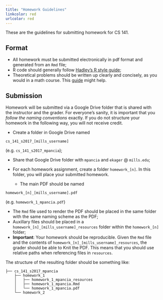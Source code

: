 ```yaml
---
title: "Homework Guidelines"
linkcolor: red
urlcolor: red
---
```


These are the guidelines for submitting homework for CS 141. 

## Format

* All homework must be submitted electronically in pdf format and generated from an `Rmd` file;
* R code should generally follow [Hadley's R style guide](http://adv-r.had.co.nz/Style.html);
* Theoretical problems should be written up clearly and concisely, as you would in a math course. This [guide](http://www.artofproblemsolving.com/articles/how-to-write-solution) might help.

## Submission

Homework will be submitted via a Google Drive folder that is shared with the instructor and the grader. For everyone's sanity, it is important that you *follow the naming conventions* exactly. If you do not structure your homework in the following way, you will not receive credit. 

* Create a folder in Google Drive named 

```
cs_141_s2017_[mills_username]
```

(e.g. `cs_141_s2017_mpancia`);

* Share that Google Drive folder with `mpancia` and `ekager` @ `mills.edu`;
* For each homework assignment, create a folder `homework_[n]`. In this folder, you will place your submitted homework. 

  * The main PDF should be named 

```
homework_[n]_[mills_username].pdf
```

(e.g. `homework_1_mpancia.pdf`)

  * The `Rmd` file used to render the PDF should be placed in the same folder with the same naming scheme as the PDF;
  * Auxillary files should be placed in a `homework_[n]_[mills_username]_resources` folder within the `homework_[n]` folder;
  * **Important**: Your homework should be reproducible. Given the `Rmd` file and the contents of `homework_[n]_[mills_username]_resources`, the grader should be able to Knit the PDF. This means that you should use relative paths when referencing files in `resources`. 

The structure of the resulting folder should be something like:
```
├── cs_141_s2017_mpancia
    ├── homework_1
    │   ├── homework_1_mpancia_resources
    │   ├── homework_1_mpancia.Rmd
    │   └── homework_1_mpancia.pdf
    └── homework_2
```